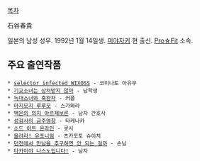 [[목차]]

石谷春貴

일본의 남성 성우. 1992년 1월 14일생. [[미야자키]] 현 출신. [[Pro☆Fit]] 소속.

== 주요 출연작품 ==
 * [[selector infected WIXOSS]] - 코미나토 아유무
 * [[기교소녀는 상처받지 않아]] - 남학생
 * [[늑대소녀와 흑왕자]] - 커플
 * [[마지모지 루루모]] - 스가와라
 * [[백은의 의지 아르제보른]] - 남자 간호사
 * [[성검사의 금주영창]] - 타케나카
 * [[소드 아트 온라인]] - 쿳시
 * [[울려라! 유포니엄]] - 츠카모토 슈이치
 * [[던전에서 만남을 추구하면 안 되는 걸까]] - 손님
 * [[테-큐!|타카미야 나스노입니다!]] - 남자
